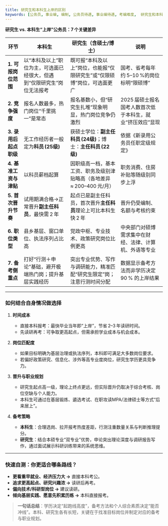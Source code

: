 ```yaml
---
title: 研究生和本科生上岸的区别
keywords: [公务员, 事业编, 编制, 公务员待遇, 事业编待遇, 考编难度,  研究生和本科生上岸的区别]
---
```




**研究生 vs. 本科生“上岸”公务员：7 个关键差异**

| 环节             | 本科生                                   | 研究生（含硕士/博士）                              | 说明                                               |
| -------------- | ------------------------------------- | ---------------------------------------- | ------------------------------------------------ |
| **1. 可报岗位范围**  | 以“本科及以上”职位为主，可选面已经很大，但遇到“仅限研究生”岗位无法报考 | 既可报“本科及以上”岗位，也能报“仅限研究生”或“仅限硕博”岗位，可选面更广   | 国考、省考每年约 5–10 %的岗位标明“限硕博”          |
| **2. 竞争强度**    | 报名人数最多，热门岗位“千里挑一”是常态                  | 报名基数小，但“研究生扎堆”现象明显，热门岗位竞争仍激烈             | 2025 届硕士报名国考人数首次低于本科生，就业“挤压效应”显现  |
| **3. 录用后起点职级** | 无工作经历者一般定为**科员 (25级)**                | 获硕士学位：**副主任科员 (24级)**；博士：**主任科员 (22级)**  | 依据《新录用公务员任职定级规定》              |
| **4. 基准工资与津贴** | 以科员薪档起算                               | 因职级高一档，基本工资、职务及级别津贴略高（各地差异≈ 200–400 元/月） | 职务消费、住房补贴等随级别同步上浮                                |
| **5. 首次晋升节奏**  | 试用期满合格→正常晋升**副主任科员**，最快需 2 年          | 起点已是副主任科员，首次晋升**主任科员**理论上可比本科生快 2 年      | 晋升仍受编制、名额与考核约束                                   |
| **6. 职位类型**    | 县乡基层、窗口单位、执法序列占比高                     | 党政中枢、专业技术、政策研究岗位比例更高                     | 中央部门对硕博需求集中在财经、法律、计算机、外语等专业        |
| **7. 备考侧重点**   | 打好“行测＋申论”基础，避开极端热门岗；提升基层实践经历          | 突出专业优势、写作与调研能力，精准匹配“研究生限定”岗；注意行测时间分配     | 数据显示备考方法而非学历决定90 % 的上岸结果            

---

### 如何结合自身情况做选择

1. **时间成本**

   * 直接本科报考：最快毕业当年即“上岸”，节省 2–3 年读研时间。
   * 先读研再考：可争取更高起点，但需承担学业成本与机会成本。

2. **岗位匹配度**

   * 如果目标明确为基层治理或执法序列，本科即可满足大多数岗位要求。
   * 若偏好政策研究、信息化、涉外等高专业度岗位，研究生学历更具竞争力。

3. **晋升与职业规划**

   * 研究生起点高一级，理论上终点更远，但实际晋升仍取决于综合考核、岗位空缺与个人能力。
   * 本科生可通过在基层锻炼、遴选考试、在职攻读MPA/法律硕士等方式“后来居上”。

4. **备考策略**

   * **本科生**：合理选岗、拉开报考热度差距，行测注重数量关系与判断推理提分。
   * **研究生**：结合本硕专业“双专业”优势，申论突出理论深度与调研报告写作，通过面试展示科研训练带来的系统思维。

---

### 快速自测：你更适合哪条路线？

* **更看重早就业、经济压力大 →** 直接本科考公。
* **追求更高起点、研究兴趣浓 →** 读研后再考。
* **偏向技术/科研型岗位 →** 建议读研。
* **倾向基层实践、愿意先积累历练 →** 本科直接报考。

> **一句话总结**：学历决定“起跑线高度”，备考方法和个人综合素质决定“能否冲线”。本科、研究生各有长短，关键在于找准目标岗位并制定对应的备考与职业规划。

<FollowMe />